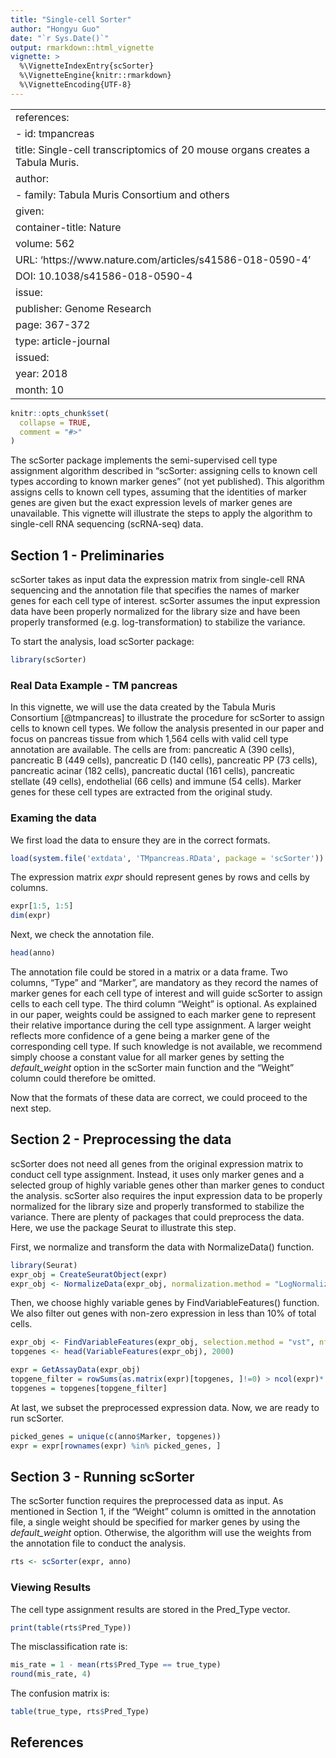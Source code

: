 ```yaml
---
title: "Single-cell Sorter"
author: "Hongyu Guo"
date: "`r Sys.Date()`"
output: rmarkdown::html_vignette
vignette: >
  %\VignetteIndexEntry{scSorter}
  %\VignetteEngine{knitr::rmarkdown}
  %\VignetteEncoding{UTF-8}
---
```

---
references:
- id: tmpancreas
  title: Single-cell transcriptomics of 20 mouse organs creates a Tabula Muris.
  author:
  - family: Tabula Muris Consortium and others
    given: 
  container-title: Nature
  volume: 562
  URL: 'https://www.nature.com/articles/s41586-018-0590-4'
  DOI: 10.1038/s41586-018-0590-4
  issue: 
  publisher: Genome Research
  page: 367-372
  type: article-journal
  issued:
    year: 2018
    month: 10
---

```r
knitr::opts_chunk$set(
  collapse = TRUE,
  comment = "#>"
)
```

The scSorter package implements the semi-supervised cell type assignment algorithm described in "scSorter: assigning cells to known cell types according to known marker genes" (not yet published). This algorithm assigns cells to known cell types, assuming that the identities of marker genes are given but the exact expression levels of marker genes are unavailable. This vignette will illustrate the steps to apply the algorithm to single-cell RNA sequencing (scRNA-seq) data.

## Section 1 - Preliminaries
scSorter takes as input data the expression matrix from single-cell RNA sequencing and the annotation file that specifies the names of marker genes for each cell type of interest. scSorter assumes the input expression data have been properly normalized for the library size and have been properly transformed (e.g. log-transformation) to stabilize the variance.

To start the analysis, load scSorter package:

```r
library(scSorter)
```

### Real Data Example - TM pancreas

In this vignette, we will use the data created by the Tabula Muris Consortium [@tmpancreas] to illustrate the procedure for scSorter to assign cells to known cell types. We follow the analysis presented in our paper and focus on pancreas tissue from which 1,564 cells with valid cell type annotation are available. The cells are from: pancreatic A (390 cells), pancreatic B (449 cells), pancreatic D (140 cells), pancreatic PP (73 cells), pancreatic acinar (182 cells), pancreatic ductal (161 cells), pancreatic stellate (49 cells), endothelial (66 cells) and immune (54 cells). Marker genes for these cell types are extracted from the original study.

### Examing the data
We first load the data to ensure they are in the correct formats.
```r
load(system.file('extdata', 'TMpancreas.RData', package = 'scSorter'))
```

The expression matrix *expr* should represent genes by rows and cells by columns.
```r
expr[1:5, 1:5]
dim(expr)
```

Next, we check the annotation file.
```r
head(anno)
```
The annotation file could be stored in a matrix or a data frame. Two columns, "Type" and "Marker", are mandatory as they record the names of marker genes for each cell type of interest and will guide scSorter to assign cells to each cell type. The third column "Weight" is optional. As explained in our paper, weights could be assigned to each marker gene to represent their relative importance during the cell type assignment. A larger weight reflects more confidence of a gene being a marker gene of the corresponding cell type. If such knowledge is not available, we recommend simply choose a constant value for all marker genes by setting the *default_weight* option in the scSorter main function and the "Weight" column could therefore be omitted.

Now that the formats of these data are correct, we could proceed to the next step.

## Section 2 - Preprocessing the data
scSorter does not need all genes from the original expression matrix to conduct cell type assignment. Instead, it uses only marker genes and a selected group of highly variable genes other than marker genes to conduct the analysis. scSorter also requires the input expression data to be properly normalized for the library size and properly transformed to stabilize the variance. There are plenty of packages that could preprocess the data. Here, we use the package Seurat to illustrate this step.

First, we normalize and transform the data with NormalizeData() function.
```r
library(Seurat)
expr_obj = CreateSeuratObject(expr)
expr_obj <- NormalizeData(expr_obj, normalization.method = "LogNormalize", scale.factor = 10000, verbose = F)
```

Then, we choose highly variable genes by FindVariableFeatures() function. We also filter out genes with non-zero expression in less than 10% of total cells.
```r
expr_obj <- FindVariableFeatures(expr_obj, selection.method = "vst", nfeatures = 2000, verbose = F)
topgenes <- head(VariableFeatures(expr_obj), 2000)

expr = GetAssayData(expr_obj)
topgene_filter = rowSums(as.matrix(expr)[topgenes, ]!=0) > ncol(expr)*.1
topgenes = topgenes[topgene_filter]
```

At last, we subset the preprocessed expression data. Now, we are ready to run scSorter.
```r
picked_genes = unique(c(anno$Marker, topgenes))
expr = expr[rownames(expr) %in% picked_genes, ]
```

## Section 3 - Running scSorter
The scSorter function requires the preprocessed data as input. As mentioned in Section 1, if the "Weight" column is omitted in the annotation file, a single weight should be specified for marker genes by using the *default_weight* option. Otherwise, the algorithm will use the weights from the annotation file to conduct the analysis.

```r
rts <- scSorter(expr, anno)
```

### Viewing Results
The cell type assignment results are stored in the Pred_Type vector.
```r
print(table(rts$Pred_Type))
```

The misclassification rate is:
```r
mis_rate = 1 - mean(rts$Pred_Type == true_type)
round(mis_rate, 4)
```

The confusion matrix is:
```r
table(true_type, rts$Pred_Type)
```

## References
